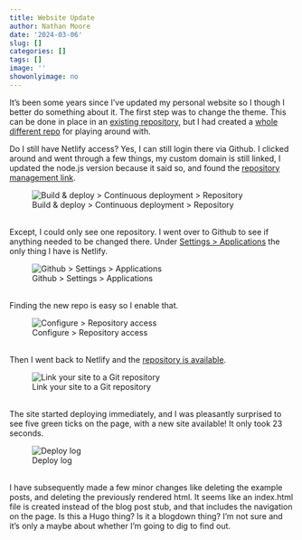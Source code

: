 ```yaml
---
title: Website Update
author: Nathan Moore
date: '2024-03-06'
slug: []
categories: []
tags: []
image: ''
showonlyimage: no
---
```


It's been some years since I've updated my personal website so I though I better do something about it. 
<!--more-->
The first step was to change the theme. This can be done in place in an [existing repository](https://github.com/nmoorenz/hugo-hyde-website), but I had created a [whole different repo](https://github.com/nmoorenz/creative-website) for playing around with. 

Do I still have Netlify access? Yes, I can still login there via Github. I clicked around and went through a few things, my custom domain is still linked, I updated the node.js version because it said so, and found the [repository management link](https://app.netlify.com/sites/nmoorenz/configuration/deploys). 

![Build & deploy > Continuous deployment > Repository](/img/portfolio/configure-deployment.png)
 
<br>
Except, I could only see one repository. I went over to Github to see if anything needed to be changed there. Under [Settings > Applications](https://github.com/settings/installations) the only thing I have is Netlify. 

![Github > Settings > Applications](/img/portfolio/github-applications.png)
  
<br> 
Finding the new repo is easy so I enable that. 

![Configure > Repository access](/img/portfolio/netlify-repo-access.png)
 
<br> 
Then I went back to Netlify and the [repository is available](https://app.netlify.com/sites/nmoorenz/link/repos). 

![Link your site to a Git repository](/img/portfolio/link-your-site.png)

<br>
The site started deploying immediately, and I was pleasantly surprised to see five green ticks on the page, with a new site available! It only took 23 seconds. 

![Deploy log](/img/portfolio/deploy-success.png)

<br>
I have subsequently made a few minor changes like deleting the example posts, and deleting the previously rendered html. It seems like an index.html file is created instead of the blog post stub, and that includes the navigation on the page. Is this a Hugo thing? Is it a blogdown thing? I'm not sure and it's only a maybe about whether I'm going to dig to find out. 

